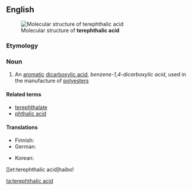 ==English==
[[File:Terephthalsäure.svg|thumb|Molecular structure of '''terephthalic acid''']]
===Etymology===

{{blend|terebic|phthalic acid}}

===Noun===
{{wikipedia}}
{{en-noun|sg=[[terephthalic]] [[acid]]|-}}

# {{organic compound}} An [[aromatic]] [[dicarboxylic acid]], ''benzene-1,4-dicarboxylic acid'', used in the manufacture of [[polyester]]s

====Related terms====
*[[terephthalate]]
*[[phthalic acid]]

====Translations====
{{trans-top|Benzene-1,4-dicarboxylic acid}}
* Finnish: {{t-|fi|tereftaalihappo}}
* German: {{t+|de|Terephthalsäure|f}}
{{trans-mid}}
* Korean: {{t|ko|테레프탈산|tr=terepeutalsan|sc=Hang}}
{{trans-bottom}}

[[et:terephthalic acid]haibo!


[[ta:terephthalic acid]]